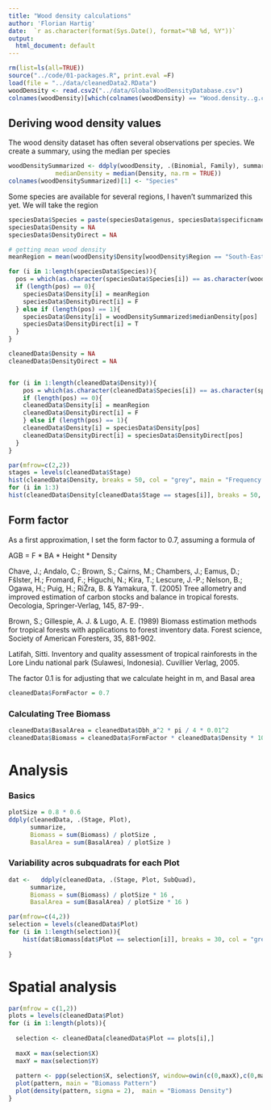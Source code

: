```yaml
---
title: "Wood density calculations"
author: 'Florian Hartig'
date:  `r as.character(format(Sys.Date(), format="%B %d, %Y"))`
output:
  html_document: default
---
```



```r
rm(list=ls(all=TRUE))
source("../code/01-packages.R", print.eval =F)
load(file = "../data/cleanedData2.RData")
woodDensity <- read.csv2("../data/GlobalWoodDensityDatabase.csv")
colnames(woodDensity)[which(colnames(woodDensity) == "Wood.density..g.cm.3...oven.dry.mass.fresh.volume")] = "Density"
```


## Deriving wood density values 

The wood density dataset has often several observations per species. We create a summary, using the median per species

```r
woodDensitySummarized <- ddply(woodDensity, .(Binomial, Family), summarise,
             medianDensity = median(Density, na.rm = TRUE))
colnames(woodDensitySummarized)[1] <- "Species"
```

Some species are available for several regions, I haven't summarized this yet. We will take the region 

```r
speciesData$Species = paste(speciesData$genus, speciesData$specificname)
speciesData$Density = NA
speciesData$DensityDirect = NA

# getting mean wood density 
meanRegion = mean(woodDensity$Density[woodDensity$Region == "South-East Asia (tropical)"])

for (i in 1:length(speciesData$Species)){
  pos = which(as.character(speciesData$Species[i]) == as.character(woodDensitySummarized$Species))
  if (length(pos) == 0){
    speciesData$Density[i] = meanRegion  
    speciesData$DensityDirect[i] = F
  } else if (length(pos) == 1){
    speciesData$Density[i] = woodDensitySummarized$medianDensity[pos]
    speciesData$DensityDirect[i] = T
  } 
}

cleanedData$Density = NA
cleanedData$DensityDirect = NA


for (i in 1:length(cleanedData$Density)){
    pos = which(as.character(cleanedData$Species[i]) == as.character(speciesData$Species))
    if (length(pos) == 0){
    cleanedData$Density[i] = meanRegion  
    cleanedData$DensityDirect[i] = F
    } else if (length(pos) == 1){
    cleanedData$Density[i] = speciesData$Density[pos]    
    cleanedData$DensityDirect[i] = speciesData$DensityDirect[pos] 
  }     
}
```


```r
par(mfrow=c(2,2))
stages = levels(cleanedData$Stage)
hist(cleanedData$Density, breaks = 50, col = "grey", main = "Frequency of wood density in all plots", xlim = c(0.2,1))
for (i in 1:3)
hist(cleanedData$Density[cleanedData$Stage == stages[i]], breaks = 50, col = "grey", main = paste("Frequency of wood density in", stages[i]), xlim = c(0.2,1))
```




## Form factor 

As a first approximation, I set the form factor to 0.7, assuming a formula of 

AGB = F * BA * Height * Density

Chave, J.; Andalo, C.; Brown, S.; Cairns, M.; Chambers, J.; Eamus, D.; Fšlster, H.; Fromard, F.; Higuchi, N.; Kira, T.; Lescure, J.-P.; Nelson, B.; Ogawa, H.; Puig, H.; RiŽra, B. & Yamakura, T. (2005) Tree allometry and improved estimation of carbon stocks and balance in tropical forests. Oecologia, Springer-Verlag, 145, 87-99-.

Brown, S.; Gillespie, A. J. & Lugo, A. E. (1989) Biomass estimation methods for tropical forests with applications to forest inventory data. Forest science, Society of American Foresters, 35, 881-902.


Latifah, Sitti. Inventory and quality assessment of tropical rainforests in the Lore Lindu national park (Sulawesi, Indonesia). Cuvillier Verlag, 2005.


The factor 0.1 is for adjusting that we calculate height in m, and Basal area 

```r
cleanedData$FormFactor = 0.7 
```


### Calculating Tree Biomass

```r
cleanedData$BasalArea = cleanedData$Dbh_a^2 * pi / 4 * 0.01^2
cleanedData$Biomass = cleanedData$FormFactor * cleanedData$Density * 10^(cleanedData$predictedTreeHeight) * cleanedData$BasalArea 

```



# Analysis


### Basics


```r
plotSize = 0.8 * 0.6
ddply(cleanedData, .(Stage, Plot), 
      summarize, 
      Biomass = sum(Biomass) / plotSize ,
      BasalArea = sum(BasalArea) / plotSize )
```


### Variability acros subquadrats for each Plot


```r
dat <-   ddply(cleanedData, .(Stage, Plot, SubQuad), 
      summarize, 
      Biomass = sum(Biomass) / plotSize * 16 ,
      BasalArea = sum(BasalArea) / plotSize * 16 )

par(mfrow=c(4,2))
selection = levels(cleanedData$Plot)
for (i in 1:length(selection)){
    hist(dat$Biomass[dat$Plot == selection[i]], breaks = 30, col = "grey", main = paste("Biomass variability across subplots in", selection[i]), xlim = c(0,500))
  
}
```



# Spatial analysis 


```r
par(mfrow = c(1,2))
plots = levels(cleanedData$Plot)
for (i in 1:length(plots)){
  
  selection <- cleanedData[cleanedData$Plot == plots[i],]
  
  maxX = max(selection$X)
  maxY = max(selection$Y)
  
  pattern <- ppp(selection$X, selection$Y, window=owin(c(0,maxX),c(0,maxY)),  marks = selection$Biomass)
  plot(pattern, main = "Biomass Pattern")
  plot(density(pattern, sigma = 2),  main = "Biomass Density")
}


```


